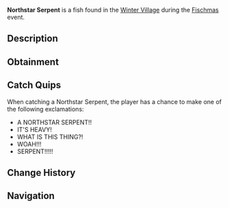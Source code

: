 {{FishInfobox
|image          = Northstar Serpent.png
|rarity         = Limited
|event          = Fischmas
|sea            = First Sea
|location       = [[Fischmas]]
|sublocation    = 
|sources        = Fishing Rod
|radar_location = 
|prog_speed     = -90
|xp             = 5000
|weather        = Foggy
|time           = 
|season         = 
|bait           = Holly Berry
|base_weight    = 20000
|base_value     = 20000
|weight_range   = 6000
|base_chance    = 0.02
|base_resil     = 10
}}
'''Northstar Serpent''' is a {{Rarity|Limited}} fish found in the [[Winter Village]] during the [[Fischmas]] event.

== Description ==
{{Description|The Northstar Serpent is an insanely large and menacing sea serpent species. They have a long and spiny body, with bioluminescent fins throught it. Near their heads, they have six large tentacle-like appendages, which are spun in a screw motion to move at incredible speeds. Attempting to catch the Northstar Serpent will almost always result in catastrophe, those who are capable of hooking and catching such a formidable beast are truly legendary anglers.|Bestiary Entry}}

== Obtainment ==
{{Fish Availability|
Fischmas/Winter Village
|top_rods      = 
Great Rod of Oscar\3726.28\12232.06;
Astralhook Rod\3445.39\12660.99;
Tempest Rod\3229.9\12479.12;
Fang of the Eclipse\3141.43\13643.62;
Challenger's Rod\3116.84\12660.57;
Destiny Rod\1872.83\6219.1;
Heaven's Rod\1934.73\6581.63;
Treasure Rod\2143.73\8168.87;
Rod Of The Depths\1711.1\6520.29;
Seraphic Rod\3098.87\11632.76;
Ethereal Prism Rod\2975.47\10734.37;
No-Life Rod\2519.37\9946.33;
Rod Of The Forgotten Fang\2423.71\9053.35;
Rod Of The Exalted One\1878.34\6799.53;
Depthseeker Rod\1797.19\7496.53;
Zeus Rod\1570.46\6342.58;
Avalanche Rod\1359.68\5690.7;
Volcanic Rod\1260.87\5092.25;
Steady Rod\452.04\2008.58
|recommended   = Challenger's Rod
}}

== Catch Quips ==
When catching a Northstar Serpent, the player has a chance to make one of the following exclamations:
* A NORTHSTAR SERPENT!!
* IT'S HEAVY!
* WHAT IS THIS THING?!
* WOAH!!!
* SERPENT!!!!!

== Change History ==
{{Change History|{{subst:Current Version}}}}

== Navigation ==
{{Fish Navbox|Fischmas}}